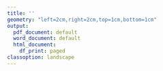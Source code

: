 ```yaml
---
title: ''
geometry: "left=2cm,right=2cm,top=1cm,bottom=1cm"
output:
  pdf_document: default
  word_document: default
  html_document:
    df_print: paged
classoption: landscape
---
```

\pagenumbering{gobble}
\begin{center}
\includegraphics[height=4cm]{templates/rpic.png}
\hfill
\includegraphics[height=4cm]{templates/lpic.png} \\
\bigskip
{\Huge\bf Certificado de participación } \\
\bigskip
{\Huge <<Ponente>> } \\
{\Large\bf <<Afiliacion>>} \\
\bigskip
\bigskip
{\Large ha participado en:}
{\Large <<ACTO>> - <<GRUPO>>} \\
{\Large con la comunicación <<Tipo>> titulada:} \\
\bigskip
\bigskip
{\Huge\bf <<Titulo>> } \\
\bigskip
\bigskip
{\Large con fecha de <<Fecha>> y una duración de <<HORAS>> hora(s).} \\
\bigskip
\bigskip
{\Large Firmado por:}\\
\bigskip
\includegraphics[height=2cm]{templates/spic.jpg}\\
{\Large <<FIRMANTE>>}\\
{\Large <<PUESTO>>}\\

\end{center}
